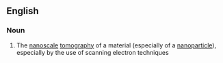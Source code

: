 ==English==

===Noun===
{{wikipedia}}
{{en-noun|-}}

# {{context|physics|chemistry|lang=en}} The [[nanoscale]] [[tomography]] of a material (especially of a [[nanoparticle]]), especially by the use of scanning electron techniques